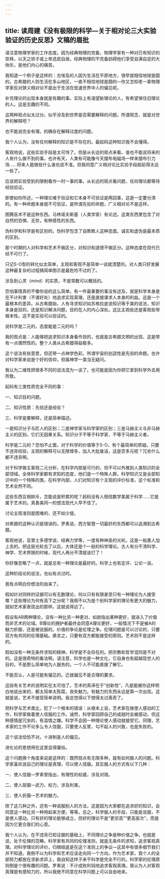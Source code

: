 ```yaml
---
---
---
```

title: 读周建《没有极限的科学—关于相对论三大实验验证的历史反思》文稿的眉批
---

请注意物理学家的工作态度。因为经典物理的完备，物理学家有一种对已有知识的崇拜，以天之骄子或上帝选民自居。经典物理的不完备妨碍他们享受自满自足的大快乐，是他们内心的痛苦。

我知道一个例子是这样的：古埃及的人因为生活在平原地方，很早就相信地球是圆的。古希腊的人则生活在多山地区，一直不相信地球是圆的—你又怎知老一辈物理学家反对狭义相对论不是出于生活在低速世界中人的偏见呢。

补充理论的出现本身就是有趣的事。实际上有渴望新理论的人，有希望保住旧理论的人。这是志趣的不同。

这两种观点似太过分。似乎涉及到世界是否需要解释的问题。所谓观念，就是对世界的解释吧？

也不能说完全有理。的确存在解释过度的问题。

我个人认为，没有任何解释的知识是不存在的。最起码这种知识我不会懂得。

客观地说，这些实验手段是太可怜了。但是从长远的观点来看，谁也不能说将来的人有什么做不到的事。也许有天，人类有可能像今天摆布电磁场一样来摆布引力场……将来人能做些什么谁也说不准。但我同意广义相对论比实验手段超前得太远一些了。

应该把实验受到的限制看作一时一事的事。从长远的观点看问题，任何理论都等待经验验证。

即使如你所述，一种理论难于验证和它本身不可验证是两回事，这是一定要分清的。有一种命题本身就不可验证，是所谓先验的命题，广义相对论不是这样。

图腾巫术不是这种东西。马林诺夫斯基（人类学家）有论述。这类东西里包含了对自然的恐惧、无奈，有种感性的东西。

伪科学和科学是有区别的。伪科学包含了自欺欺人这种态度。诚实和虚伪是最本质的区别。

那个时期的人对科学和艺术不做区分，对知识和道德不做区分。这种态度在现代已经不可行了。

只记S-O型的转化似太简单，主观和客观不是简单一谈就清楚的。对人类只好发展这种最复杂的过程搞简单图示是最危险不过的了。

涉及到心灵（mind）的实质，不是常数可以概括的。

恐怕事情真的不像你说的这么简单。有一件最重要的事没有述及，就是科学本身是在不计利害（不谋好处）地追求实现真理，还是直接谋求人本身的利益。这是一个最根本的差异。从古希腊始，人有寻求知识如苏格拉底说知识等于美的说法，知识本身是目的，还是知识解决问题，目的在人的内心深处。这比主观些还是客观些带根本性。这不是实验可以验证的。

说科学是二元的，态度能是二元的吗？

我的观点是：人能够把追求知识本身看作目的，也就是古希腊文明的出现，这是带有一点偶然性的。整个人类从古希腊得益极多。

这个说法有些意思，但还带一点神学色彩。所谓宇宙的创造性是先验的命题。也许对科学家来说是个好的信仰，但属神学一类当无疑问。

我认为二维性把很多不同的说法混为一谈了。也可能是因为你把它拿到科学外去用所致。

起码有三类性质完全不同的事：

一、知识目的问题。

二、知识性质：先验还是经验？

三、科学是要解释，还是简单描述。

一是知识分子与匠人的区别；二是神学家与科学家的区别；三是马赫主义与非马赫主义的区别。它们无因果关系。知识分子不等于科学家，不等于马赫主义者。

科学是二元的？恐怕不止罢。对于科学的价值等于S-O，有个最简单的质疑。只要不违背经验，主观的解释可以无限增多，加入大批废话，这是否多元呢？冗余什么都不违背啊。

对于科学做主客观二元分析，在科学内部是可行的，但不可以外推到人类知识的全部领域。全体科学家都有求知的态度，他们是一个特殊人群。科学知识又是全部知识中的一个特殊的类。在科学内部，人们对知识有个主观的评价标准，这个标准和艺术全然不同。

这些东西互相排斥，怎能说是积累的呢？起码没有人相信数学美属于科学……它是属于艺术的。真善美同一的想法现代人早不信了。

讨论主观准则是困难的，还不如少提。

对希腊的这种认识是错误的。罗素说，西方智慧一切最好的东西都可以追溯到古希腊。

客观地说，亚里士多德学说、经典力学等，一度有种神圣的光轮。这是一般愚人加上去的。把这层光轮去了以后，大体还是个一般的科学理论。古人有分不清科学、神学、艺术界限的时候，现代人再分不清就该打了！

你好像忽略了一点，就是总有一种理论是最好的。科学上也有定评、公论一说。

这种阶段论的说法，也似有点过时。

我有点明白你想法的由来了。

假如针对同样的证据可以有无数理论，何以只有有限甚至只有一种理论为人接受哪？这些理论为何有高下之分呢？我倒不以为是个别科学家的理论有更大的魅力，就如艺术家表现出的那样。这就说得远了。

假设有AB两种理论，没有一种比另一种更对，如欲指出某种更好，就进入了价值而非艺术的论域。B理论的拥护者最终会同意A理论更好，一般情况下不是被A的魅力折服，还是被说服的。价值的争论是伦理之争。伦理问题是可以讨论的，只要双方有共同的伦理基础。换言之，只要有双方都能接受的原则。艺术则不是这样的。

假如没有一种无条件求知的精神，科学是不会存在的。把宗教和哲学混同是不对的。这是很奇特的看法啊。请注意，科学也是一种文化，它自身也有超越现世人的目的，不是那么简单地为人服务的。一个人不可能直接了解它。

不能否认，人是可能有偏见的。迁就偏见不是合理的要求。

这段有关艺术的说明实在太可怕了。艺术的真谛在于“创新性”，凡是能被你这样明白地说出来的，都太简单太陈腐，丧失魅力。有魅力的东西永远是第一次出现。这就是说，艺术不接受简单说明。我总觉得以下想得太过离奇了。

把科学与艺术类比，犯了一个根本的错误：从根本上说，艺术家在做使人感动的工作，科学家做着使人信服的工作。诚然，科学家回顾自己的成就时会被感动，但这种感情是冗余的，有滥情之嫌。科学不会因一种理论使人感动就接受它。同理，艺术家的工作不论多么令人信服，只要使人反胃，勾不起人的兴致，也是失败的。

这个说法恰恰不对。十进制是人的偏见。

进化论的思想用在这里显得庸俗。

这个问题换个角度来说是这样的：既然观点有无限多种，就有如何服人的问题。科学家喜欢说自己的理论是真理，可以使人信服。其实服人的方式有以下几种：

一、使人信服—罗素曾指出，有理性的权威，涉及对错。

二、使人屈服—武力、权力，涉及利害。

三、使人折服—艺术的魅力。

除了这几种之外，还有一种说服别人的方法，这是因为大家都在追求好的知识，会同意这一种比另一种用起来方便，等等。总之，科学服人的手段，只能是说服，不是使人感动。只有好的理论能够成立，但好的理论不是“更崇高”“更高层次”，而是因为它更合我们的心意。

我个人认为，在不违背已知证据的基础上，不同理论之争是种价值之争。也就是说，处于伦理的范畴。科学家有共同的伦理准则，就是无条件的求知，追求客观真理。对科学理论的评价，归根结底是在这个准则上的争议—这其中有很多细节我们并不知道。我倒不以为科学和艺术应该走向同一个方向。作为艺术家，我个人的全部努力都放在求新求异上，我自知这样子来干科学是完全不行的。科学家的伦理原则倒是个很有趣的问题。罗素说：不计成败利钝地追求客观真理。我认为人对客观真理是有感知力的，所以我绝不同意在科学问题上可以自由地来。